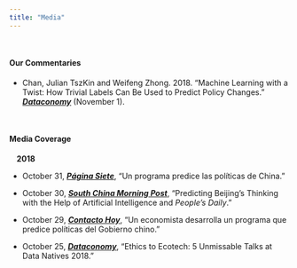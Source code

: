 ```yaml
---
title: "Media"
---
```


&nbsp;

#### **Our Commentaries**

- Chan, Julian TszKin and Weifeng Zhong. 2018. "Machine Learning with a Twist: How Trivial Labels Can Be Used to Predict Policy Changes." [***Dataconomy***](http://dataconomy.com/2018/11/machine-learning-with-a-twist-how-trivial-labels-can-be-used-to-predict-policy-changes/) (November 1).

&nbsp;

#### **Media Coverage**

**\ \ \ \ 2018**

- October 31, [***Página Siete***](http://www.paginasiete.bo/miradas/2018/10/31/un-programa-predice-las-politicas-de-china-198589.html), "Un programa predice las políticas de China."

- October 30, [***South China Morning Post***](http://www.scmp.com/news/china/politics/article/2170759/predicting-beijings-thinking-help-artificial-intelligence-and), "Predicting Beijing's Thinking with the Help of Artificial Intelligence and *People's Daily*."

- October 29, [***Contacto Hoy***](http://contactohoy.com.mx/un-economista-desarrolla-un-programa-que-predice-politicas-del-gobierno-chino/), "Un economista desarrolla un programa que predice políticas del Gobierno chino."

- October 25, [***Dataconomy***](http://dataconomy.com/2018/10/data-natives-2018-best-talks/), "Ethics to Ecotech: 5 Unmissable Talks at Data Natives 2018."